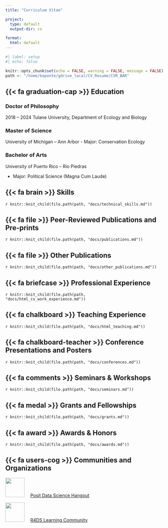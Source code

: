 ```yaml
---
title: "Curriculum Vitae"

project:
  type: default
  output-dir: cv

format: 
  html: default
---
```


```r
#| label: setup
#| echo: false

knitr::opts_chunk$set(echo = FALSE, warning = FALSE, message = FALSE)
path <- "/home/baponte/gdrive_local/CV_Resume/CVR_BAR"
```

## {{< fa graduation-cap >}} Education



### Doctor of Philosophy 
[2018 – 2024]{.cv-date}
Tulane University, Department of Ecology and Biology 

### Master of Science
University of Michigan – Ann Arbor
-   Major: Conservation Ecology

### Bachelor of Arts
University of Puerto Rico – Rio Piedras

-   Major: Political Science (Magna Cum Laude)

## {{< fa brain >}} Skills

<!-- ## {{< fa cogs >}} Technical -->

`r knitr::knit_child(file.path(path, "docs/technical_skills.md"))`

## {{< fa file >}} Peer-Reviewed Publications and Pre-prints

`r knitr::knit_child(file.path(path, "docs/publications.md"))`


## {{< fa file >}} Other Publications

`r knitr::knit_child(file.path(path, "docs/other_publications.md"))`

## {{< fa briefcase >}} Professional Experience

`r knitr::knit_child(file.path(path, "docs/html_cv_work_experience.md"))`

## {{< fa chalkboard >}} Teaching Experience

`r knitr::knit_child(file.path(path, "docs/html_teaching.md"))`

## {{< fa chalkboard-teacher >}} Conference Presentations and Posters

`r knitr::knit_child(file.path(path, "docs/conferences.md"))`

## {{< fa comments >}} Seminars & Workshops

`r knitr::knit_child(file.path(path, "docs/seminars.md"))`

## {{< fa medal >}} Grants and Fellowships

`r knitr::knit_child(file.path(path, "docs/grants.md"))`

## {{< fa award >}} Awards & Honors

`r knitr::knit_child(file.path(path, "docs/awards.md"))`

## {{< fa users-cog >}} Communities and Organizations

![](../assets/img/dsh.webp){width="60px" fig-alt="Data Science Hangout logo" style="padding-right:1em"} [Posit Data Science Hangout](https://posit.co/data-science-hangout/)

![](../assets/img/r4ds.webp){width="60px" fig-alt="R4DS logo" style="padding-right:1em"} [R4DS Learning Community](https://rfordatasci.com/)
